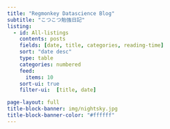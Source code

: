 ```yaml
---
title: "Regmonkey Datascience Blog"
subtitle: "こつこつ勉強日記"
listing:
  - id: All-listings
    contents: posts
    fields: [date, title, categories, reading-time]
    sort: "date desc"
    type: table
    categories: numbered
    feed: 
      items: 10
    sort-ui: true
    filter-ui:  [title, date]

page-layout: full
title-block-banner: img/nightsky.jpg
title-block-banner-color: "#ffffff"
---
```


```{=html}
<div id="quarto-embed-target" style="padding-bottom: 20px;"></div>
<script>
fetch("./dashboard/dashboard.html")
  .then(res => res.text())
  .then(html => {
    const parser = new DOMParser();
    const doc = parser.parseFromString(html, "text/html");
    const mainContent = doc.querySelector("#quarto-document-content");
    if (mainContent) {
      document.getElementById("quarto-embed-target").innerHTML = mainContent.innerHTML;
    }
  });
</script>
```
